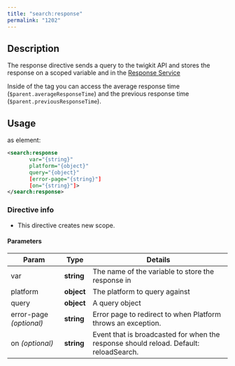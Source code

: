 ```yaml
---
title: "search:response"
permalink: "1202"
---
```


## Description

The response directive sends a query to the twigkit API and stores the
response on a scoped variable and in the
[Response Service](#/api/lightning.ResponseService)

Inside of the tag you can access the average response time
(`$parent.averageResponseTime`) and the previous response time
(`$parent.previousResponseTime`).

## Usage

as element:

```xml
<search:response
       var="{string}"
       platform="{object}"
       query="{object}"
       [error-page="{string}"]
       [on="{string}"]>
</search:response>
```

### Directive info

* This directive creates new scope.

#### Parameters

| Param | Type | Details |
| --- | --- | --- |
| var | **string** | The name of the variable to store the response in |
| platform | **object** | The platform to query against |
| query | **object** | A query object |
| error-page  *(optional)* | **string** | Error page to redirect to when Platform throws an exception. |
| on  *(optional)* | **string** | Event that is broadcasted for when the response should reload. Default: reloadSearch. |